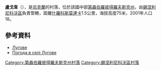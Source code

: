 {{coord|48|28|19|N|35|24|29|E|scale:30000_region:UA|display=title}}

'''盧戈韋'''（{{lang-uk|Лугове}}），是[[烏克蘭|烏克蘭]]的村落，位於該國中部[[第聶伯羅彼得羅夫斯克州|第聶伯羅彼得羅夫斯克州]]，由[[錫涅利尼科沃區|錫涅利尼科沃區]]負責管轄，距離[[什羅科斯莫連卡|什羅科斯莫連卡]]1.5公里，海拔高度75米，2001年人口18。

==參考資料==
* [http://gska2.rada.gov.ua/pls/z7502/A005?rdat1=06.12.2007&rf7571=6294 Лугове]{{dead link|date=2018年4月 |bot=InternetArchiveBot |fix-attempted=yes }}
* [http://weather.in.ua/ua/dnepropetrovskaja/13950 Погода в селі Лугове] {{Wayback|url=http://weather.in.ua/ua/dnepropetrovskaja/13950 |date=20160607113723 }}

{{DEFAULTSORT:Лугове}}
[[Category:第聶伯羅彼得羅夫斯克州村落|Category:第聶伯羅彼得羅夫斯克州村落]]
[[Category:錫涅利尼科沃區村落|Category:錫涅利尼科沃區村落]]


{{Dnipropetrovsk-geo-stub}}
